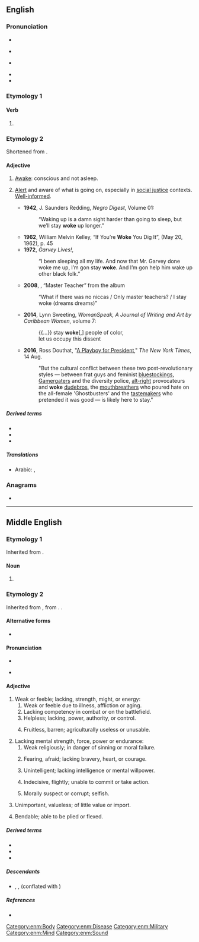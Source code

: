 ==English==

===Pronunciation===
* {{enPR|wōk}}
* {{a|RP}} {{IPA|en|/wəʊk/}}
* {{a|GA}} {{IPA|en|/woʊk/}}
* {{audio|en|En-us-woke.ogg|Audio (US)}}
* {{rhymes|en|əʊk}}

===Etymology 1===

====Verb====
{{head|en|verb form}}

# {{en-past of|wake}}

===Etymology 2===
Shortened from {{m|en|woken up|woke(n up)}}.

====Adjective====
{{en-adj|-|more|er}}

# {{lb|en|dialect|AAVE|or|slang}} [[awake|Awake]]: conscious and not asleep.
#: {{syn|en|Thesaurus:awake}}
# {{lb|en|US|Canada|slang}} [[alert|Alert]] and aware of what is going on, especially in [[social justice]] contexts. [[well-informed|Well-informed]].
#: {{syn|en|Thesaurus:vigilant}}
#: {{cot|en|politically correct|q1=in conservative discourse, pejorative|right-on|q2=British}}
#*'''1942''', J. Saunders Redding, ''Negro Digest'', Volume 01:
#*:“Waking up is a damn sight harder than going to sleep, but we’ll stay '''woke''' up longer.”
#*'''1962''', William Melvin Kelley, “If You’re '''Woke''' You Dig It”, ''{{W|The New York Times}}'' (May 20, 1962), p.&nbsp;45
#*'''1972''', ''Garvey Lives!'', {{W|Barry Beckham}}
#*:“I been sleeping all my life. And now that Mr.&nbsp;Garvey done woke me up, I’m gon stay '''woke'''. And I’m gon help him wake up other black folk.”
#* '''2008''', {{W|Erykah Badu}}, “Master Teacher” from the album ''{{w|New Amerykah Part One (4th World War)}}''
#*:“What if there was no niccas / Only master teachers? / I stay woke (dreams dreams)”
#* '''2014''', Lynn Sweeting, ''WomanSpeak, A Journal of Writing and Art by Caribbean Women'', volume 7:
#*: {{...}} stay '''woke'''[,] people of color,<br>let us occupy this dissent
#* '''2016''', Ross Douthat, "[http://www.nytimes.com/2016/08/14/opinion/sunday/a-playboy-for-president.html A Playboy for President]," ''The New York Times'', 14 Aug.
#*: "But the cultural conflict between these two post-revolutionary styles&nbsp;— between frat guys and feminist [[bluestocking]]s, [[Gamergater]]s and the diversity police, [[alt-right]] provocateurs and '''woke''' [[dude-bro|dudebros]], the [[mouthbreather]]s who poured hate on the all-female 'Ghostbusters' and the [[tastemaker]]s who pretended it was good&nbsp;— is likely here to stay."

=====Derived terms=====
* {{l|en|get woke, go broke}}
* {{l|en|woke church}}
* {{l|en|wokeness}}

=====Translations=====
{{trans-top|alert of what is happening}}
* Arabic: {{t|ar|يَقِظ}}, {{t|ar|نَبِه}}
{{trans-bottom}}

===Anagrams===
* {{anagrams|en|a=ekow|Ewok}}

----

==Middle English==

===Etymology 1===
Inherited from {{inh|enm|ang|wicu}}.

====Noun====
{{head|enm|noun}}

# {{alternative form of|enm|weke|id=week|t=week}}

===Etymology 2===
Inherited from {{inh|enm|ang|wāc}}, from {{inh|enm|gem-pro|*waikwaz}}. {{doublet|enm|weyk}}.

====Alternative forms====
* {{alter|enm|wac|woc|wake|wok|wooc|woake}}

====Pronunciation====
* {{IPA|enm|/wɔːk/}}
* {{a|Northern ME|Early ME}} {{IPA|enm|/wɑːk/}}

====Adjective====
{{enm-adj|woke|wakker|wakkest}}

# Weak or feeble; lacking, strength, might, or energy:
## Weak or feeble due to illness, affliction or aging.
## Lacking competency in combat or on the battlefield.
## Helpless; lacking, power, authority, or control.
## {{lb|enm|rare}} Fruitless, barren; agriculturally useless or unusable.
# Lacking mental strength, force, power or endurance:
## Weak religiously; in danger of sinning or moral failure.
## {{lb|enm|rare}} Fearing, afraid; lacking bravery, heart, or courage.
## {{lb|enm|rare}} Unintelligent; lacking intelligence or mental willpower.
## {{lb|enm|rare}} Indecisive, flightly; unable to commit or take action.
## {{lb|enm|rare}} Morally suspect or corrupt; selfish.
# Unimportant, valueless; of little value or import.
# {{lb|enm|rare}} Bendable; able to be plied or flexed.

=====Derived terms=====
* {{l|enm|woclic}}
* {{l|enm|wocnesse}}
* {{l|enm|woken}}

=====Descendants=====
* {{desc|sco|wak}}, {{l|sco|wake}}, {{l|sco|waik}} (conflated with {{m|enm|weyk}})

=====References=====
* {{R:MED Online|entry=wōk (adj.)|id=MED53317|accessdate=2018-11-28}}

[[Category:enm:Body]]
[[Category:enm:Disease]]
[[Category:enm:Military]]
[[Category:enm:Mind]]
[[Category:enm:Sound]]